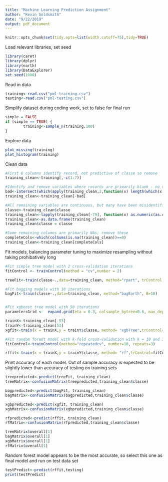 ```yaml
---
title: "Machine Learning Prediction Assignment"
author: "Kevin Goldsmith"
date: "9/22/2019"
output: pdf_document
---
```


```r
knitr::opts_chunk$set(tidy.opts=list(width.cutoff=75),tidy=TRUE)
```

Load relevant libraries, set seed
```r
library(caret)
library(dplyr)
library(earth)
library(DataExplorer)
set.seed(1000)
```

Read in data
```r
training<-read.csv("pml-training.csv")
testing<-read.csv("pml-testing.csv")
```

Simplify dataset during coding work, set to false for final run
```r
simple = FALSE
if (simple == TRUE) {
        training<-sample_n(training,100)
}
```

Explore data
```r
plot_missing(training)
plot_histogram(training)
```

Clean data
```r
#First 6 columns identify record, not predictive of classe so remove
training_clean<-training[,-c(1:7)]

#Identify and remove variables where records are primarily blank - no value in imputing variables that are mostly blank 
bad<-intersect(which(apply(training_clean,2,function(x) length(which(x == "#DIV/0!"))>0)), which(apply(training_clean,2,function(x) length(unique(x))<5)))
training_clean<-training_clean[-bad]

#All remaining variables are continuous, but many have been misidentified as factor variables. Reclass as numeric 
classe<-training_clean$classe
training_clean<-lapply(training_clean[-79], function(x) as.numeric(as.character(x)))
training_clean<-as.data.frame(training_clean)
training_clean$classe = classe

#Some remaining columns are primarily NAs; remove these 
completeCols<-which(colSums(is.na(training_clean))==0)
training_clean<-training_clean[completeCols]
```

Fit models, balancing parameter tuning to maximize resampling without taking prohibatively long 
```r

#Fit simple tree model with 2 cross-validation iterations 
fitControl <- trainControl(method = "cv",number = 2)

treeFit<-train(classe~.,data=training_clean, method="rpart", trControl = fitControl)

#Fit bagging models with 10 iterations
bagFit<-train(classe~.,data=training_clean, method="bagEarth", B=10)


#Fit xgboost tree model with 50 iterations 
parametersGrid <-  expand.grid(eta = 0.3, colsample_bytree=0.6, max_depth=3,nrounds=50,gamma=.5,min_child_weight=2,subsample = .75)

trainX<-training_clean[-53]
trainY<-training_clean[53]
xgfit<-train(x = trainX,y = trainY$classe, method= "xgbTree",trControl=fitControl, tuneGrid = parametersGrid)

#Fit random forest model with k-fold cross-validation with k = 10 and 3 iterations 
fitControl<-trainControl(method="repeatedcv", number=10, repeats=3)

rffit<-train(x = trainX,y = trainY$classe, method= "rf",trControl=fitControl, prox= TRUE)
```

Print accuracy of each model. Out of sample accuracy is expected to be slightly lower than accuracy of testing on training sets 
```r
treepredicted<-predict(treeFit, training_clean)
treeMatrix<-confusionMatrix(treepredicted,training_clean$classe)

bagpredicted<-predict(bagFit, training_clean)
bagMatrix<-confusionMatrix(bagpredicted,training_clean$classe)

xgbpredicted<-predict(xgfit, training_clean)
xgbMatrix<-confusionMatrix(xgbpredicted,training_clean$classe)

rfpredicted<-predict(rffit, training_clean)
rfMatrix<-confusionMatrix(rfpredicted,training_clean$classe)

treeMatrix$overall[1]
bagMatrix$overall[1]
xgbMatrix$overall[1]
rfMatrix$overall[1]
```


Random forest model appears to be the most accurate, so select this one as final model and run on test data set
```r
testPredict<-predict(rffit,testing)
print(testPredict)
```
